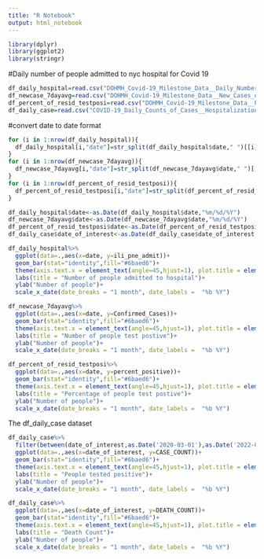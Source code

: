 ```yaml
---
title: "R Notebook"
output: html_notebook
---
```

```r
library(dplyr)
library(ggplot2)
library(stringr)
```

#Daily number of people admitted to nyc hospital for Covid 19
```r
df_daily_hospital=read.csv("DOHMH_Covid-19_Milestone_Data__Daily_Number_of_People_Admitted_to_NYC_hospitals_for_Covid-19_like_Illness.csv")
df_newcase_7dayavg=read.csv("DOHMH_Covid-19_Milestone_Data__New_Cases_of_Covid-19__7_Day_Average_.csv")
df_percent_of_resid_testposi=read.csv("DOHMH_Covid-19_Milestone_Data__Percent_of_NYC_residents_tested_who_tested_positive.csv")
df_daily_case=read.csv("COVID-19_Daily_Counts_of_Cases__Hospitalizations__and_Deaths.csv")
```

#convert date to date format 
```r
for (i in 1:nrow(df_daily_hospital)){
  df_daily_hospital[i,"date"]=str_split(df_daily_hospital$date," ")[[i]][1]
}
for (i in 1:nrow(df_newcase_7dayavg)){
  df_newcase_7dayavg[i,"date"]=str_split(df_newcase_7dayavg$date," ")[[i]][1]
}
for (i in 1:nrow(df_percent_of_resid_testposi)){
  df_percent_of_resid_testposi[i,"date"]=str_split(df_percent_of_resid_testposi$date," ")[[i]][1]
}
```

```r
df_daily_hospital$date<-as.Date(df_daily_hospital$date,"%m/%d/%Y")
df_newcase_7dayavg$date<-as.Date(df_newcase_7dayavg$date,"%m/%d/%Y")
df_percent_of_resid_testposi$date<-as.Date(df_percent_of_resid_testposi$date,"%m/%d/%Y")
df_daily_case$date_of_interest<-as.Date(df_daily_case$date_of_interest,"%m/%d/%Y")
```

```r
df_daily_hospital%>%
  ggplot(data=.,aes(x=date, y=ili_pne_admit))+
  geom_bar(stat="identity",fill="#6baed6")+
  theme(axis.text.x = element_text(angle=45,hjust=1), plot.title = element_text(hjust = 0.5))+
  labs(title = "Number of people admitted to hospital")+
  ylab("Number of people")+
  scale_x_date(date_breaks = "1 month", date_labels =  "%b %Y") 
```

```r
df_newcase_7dayavg%>%
  ggplot(data=.,aes(x=date, y=Confirmed_Cases))+
  geom_bar(stat="identity",fill="#6baed6")+
  theme(axis.text.x = element_text(angle=45,hjust=1), plot.title = element_text(hjust = 0.5))+
  labs(title = "Number of people test postive")+
  ylab("Number of people")+
  scale_x_date(date_breaks = "1 month", date_labels =  "%b %Y") 
```

```r
df_percent_of_resid_testposi%>%
  ggplot(data=.,aes(x=date, y=percent_positive))+
  geom_bar(stat="identity",fill="#6baed6")+
  theme(axis.text.x = element_text(angle=45,hjust=1), plot.title = element_text(hjust = 0.5))+
  labs(title = "Percentage of people test postive")+
  ylab("Number of people")+
  scale_x_date(date_breaks = "1 month", date_labels =  "%b %Y") 
```
The df_daily_case dataset
```r
df_daily_case%>%
  filter(between(date_of_interest,as.Date('2020-03-01'),as.Date('2022-07-31')))%>%
  ggplot(data=.,aes(x=date_of_interest, y=CASE_COUNT))+
  geom_bar(stat="identity",fill="#6baed6")+
  theme(axis.text.x = element_text(angle=45,hjust=1), plot.title = element_text(hjust = 0.5))+
  labs(title = "People tested positive")+
  ylab("Number of people")+
  scale_x_date(date_breaks = "1 month", date_labels =  "%b %Y")
```

```r
df_daily_case%>%
  ggplot(data=.,aes(x=date_of_interest, y=DEATH_COUNT))+
  geom_bar(stat="identity",fill="#6baed6")+
  theme(axis.text.x = element_text(angle=45,hjust=1), plot.title = element_text(hjust = 0.5))+
  labs(title = "Death Count")+
  ylab("Number of people")+
  scale_x_date(date_breaks = "1 month", date_labels =  "%b %Y")
```





